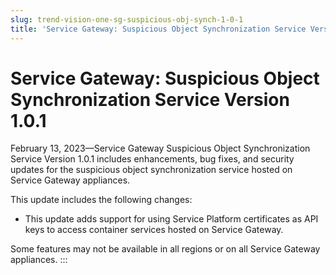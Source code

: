 ```yaml
---
slug: trend-vision-one-sg-suspicious-obj-synch-1-0-1
title: 'Service Gateway: Suspicious Object Synchronization Service Version 1.0.1'
---
```

# Service Gateway: Suspicious Object Synchronization Service Version 1.0.1

February 13, 2023—Service Gateway Suspicious Object Synchronization Service Version 1.0.1 includes enhancements, bug fixes, and security updates for the suspicious object synchronization service hosted on Service Gateway appliances.

This update includes the following changes:

- This update adds support for using Service Platform certificates as API keys to access container services hosted on Service Gateway.

Some features may not be available in all regions or on all Service Gateway appliances.
:::
